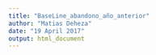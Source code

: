 ```yaml
---
title: "BaseLine_abandono_año_anterior"
author: "Matias Deheza"
date: "19 April 2017"
output: html_document
---
```

